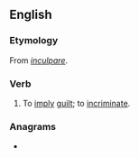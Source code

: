 ==English==

===Etymology===
From {{etyl|LL.|en}} ''[[inculpare]]''.

===Verb===
{{en-verb|inculpat}}

# {{lb|en|archaic}} To [[imply]] [[guilt]]; to [[incriminate]].

===Anagrams===
* {{anagrams|en|inceptual}}